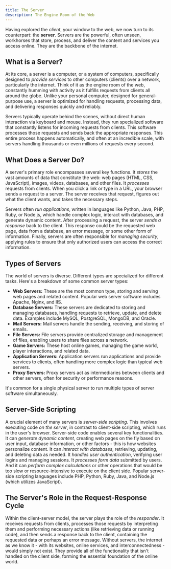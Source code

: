 ```yaml
---
title: The Server
description: The Engine Room of the Web
---
```


Having explored the _client_, your window to the web, we now turn to its counterpart: the **server**.
Servers are the powerful, often unseen, workhorses that store, process, and deliver the content and services you access online.
They are the backbone of the internet.

## What is a Server?

At its core, a server is a computer, or a system of computers, specifically designed to _provide services_ to other computers (clients) over a network, particularly the internet.
Think of it as the engine room of the web, constantly humming with activity as it fulfills requests from clients all around the globe.
Unlike your personal computer, designed for general-purpose use, a server is optimized for handling requests, processing data, and delivering responses quickly and reliably.

Servers typically operate behind the scenes, without direct human interaction via keyboard and mouse.
Instead, they run specialized software that constantly listens for incoming requests from clients.
This software processes those requests and sends back the appropriate responses.
This entire process happens automatically, and often at an incredible scale, with servers handling thousands or even millions of requests every second.

## What Does a Server Do?

A server's primary role encompasses several key functions.
It _stores_ the vast amounts of data that constitute the web: web pages (HTML, CSS, JavaScript), images, videos, databases, and other files.
It _processes_ requests from clients.
When you click a link or type in a URL, your browser sends a request to a server.
The server receives that request, figures out what the client wants, and takes the necessary steps.

Servers often _run applications_, written in languages like Python, Java, PHP, Ruby, or Node.js, which handle complex logic, interact with databases, and generate dynamic content.
After processing a request, the server _sends a response_ back to the client.
This response could be the requested web page, data from a database, an error message, or some other form of information.
Finally, servers are often responsible for _managing security_, applying rules to ensure that only authorized users can access the correct information.

## Types of Servers

The world of servers is diverse. Different types are specialized for different tasks. Here's a breakdown of some common server types:

- **Web Servers:** These are the most common type, storing and serving web pages and related content. Popular web server software includes Apache, Nginx, and IIS.
- **Database Servers:** These servers are dedicated to storing and managing databases, handling requests to retrieve, update, and delete data. Examples include MySQL, PostgreSQL, MongoDB, and Oracle.
- **Mail Servers:** Mail servers handle the sending, receiving, and storing of emails.
- **File Servers:** File servers provide centralized storage and management of files, enabling users to share files across a network.
- **Game Servers:** These host online games, managing the game world, player interactions, and related data.
- **Application Servers:** Application servers run applications and provide services to clients, often handling more complex logic than typical web servers.
- **Proxy Servers:** Proxy servers act as intermediaries between clients and other servers, often for security or performance reasons.

It's common for a single physical server to run multiple types of server software simultaneously.

## Server-Side Scripting

A crucial element of many servers is _server-side scripting_.
This involves executing code _on the server_, in contrast to client-side scripting, which runs in the user's browser.
Server-side code enables several key functionalities.
It can _generate dynamic content_, creating web pages on the fly based on user input, database information, or other factors - this is how websites personalize content.
It can _interact with databases_, retrieving, updating, and deleting data as needed.
It _handles user authentication_, verifying user logins and managing sessions.
It _processes form data_ submitted by users.
And it can _perform complex calculations_ or other operations that would be too slow or resource-intensive to execute on the client side.
Popular server-side scripting languages include PHP, Python, Ruby, Java, and Node.js (which utilizes JavaScript).

## The Server's Role in the Request-Response Cycle

Within the client-server model, the server plays the role of the _responder_.
It receives requests from clients, processes those requests by interpreting them and performing necessary actions (like retrieving data or running code), and then sends a response back to the client, containing the requested data or perhaps an error message.
Without servers, the internet as we know it - with its websites, online services, and interconnectedness - would simply not exist.
They provide all of the functionality that isn't handled on the client side, forming the essential foundation of the online world.
